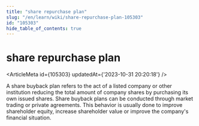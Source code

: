 ```yaml
---
title: "share repurchase plan"
slug: "/en/learn/wiki/share-repurchase-plan-105303"
id: "105303"
hide_table_of_contents: true
---
```



# share repurchase plan

<ArticleMeta id={105303} updatedAt={'2023-10-31 20:20:18'} />
<div className='border-solid border-b border-t-0 my-4 border-[var(--ifm-color-gray-300)]' />

A share buyback plan refers to the act of a listed company or other institution reducing the total amount of company shares by purchasing its own issued shares. Share buyback plans can be conducted through market trading or private agreements. This behavior is usually done to improve shareholder equity, increase shareholder value or improve the company's financial situation.
